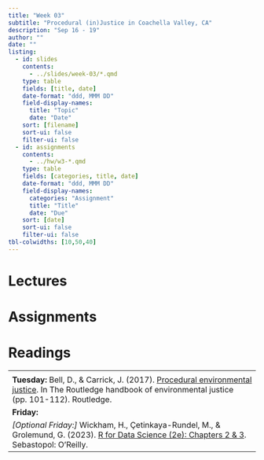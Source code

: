 ```yaml
---
title: "Week 03"
subtitle: "Procedural (in)Justice in Coachella Valley, CA"
description: "Sep 16 - 19"
author: ""
date: ""
listing:
  - id: slides
    contents:
      - ../slides/week-03/*.qmd
    type: table
    fields: [title, date]
    date-format: "ddd, MMM DD"
    field-display-names:
      title: "Topic"
      date: "Date"
    sort: [filename]
    sort-ui: false
    filter-ui: false
  - id: assignments
    contents:
      - ../hw/w3-*.qmd
    type: table
    fields: [categories, title, date]
    date-format: "ddd, MMM DD"
    field-display-names:
      categories: "Assignment"
      title: "Title"
      date: "Due"
    sort: [date]
    sort-ui: false
    filter-ui: false
tbl-colwidths: [10,50,40]
---
```


# Lectures

::: {#slides}
:::

# Assignments

::: {#assignments}
:::

# Readings

|                                                                                                           |
|-----------------------------------------------------------------------------------------------------------|
| 
|**Tuesday:** Bell, D., & Carrick, J. (2017). [Procedural environmental justice](link). In The Routledge handbook of environmental justice (pp. 101-112). Routledge.                      |
|**Friday:**  |
*[Optional Friday:]* Wickham, H., Çetinkaya-Rundel, M., & Grolemund, G. (2023). [R for Data Science (2e): Chapters 2 & 3](https://r4ds.hadley.nz/workflow-basics.html). Sebastopol: O'Reilly.   |  